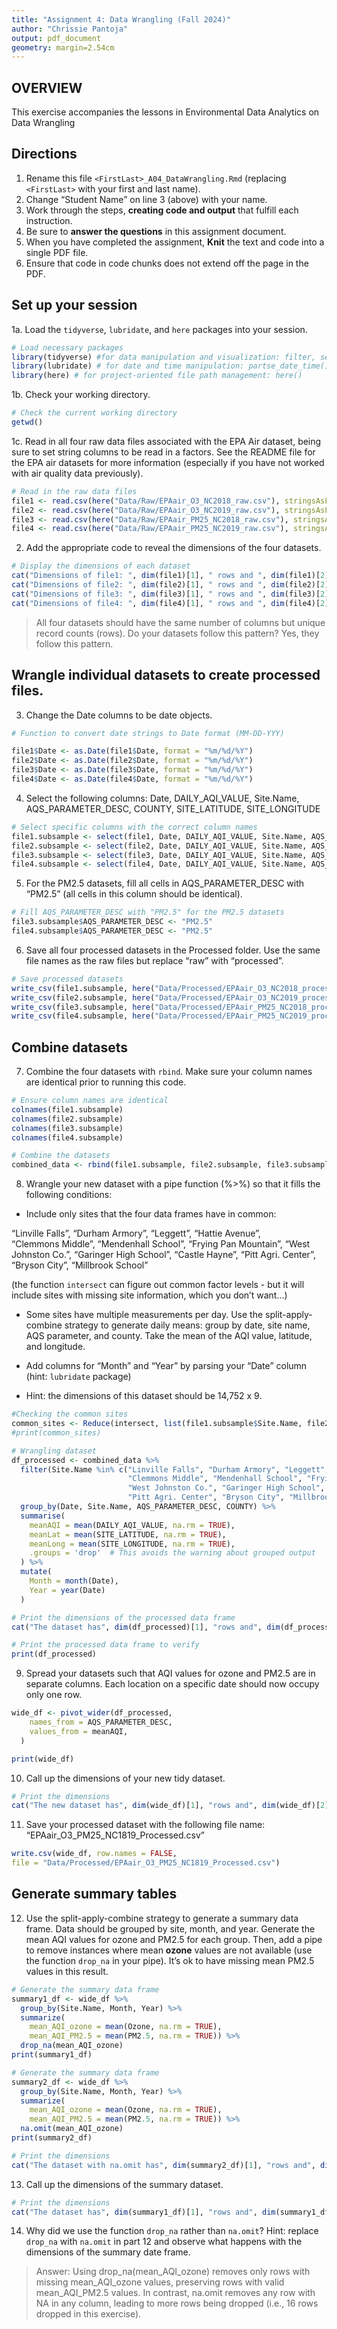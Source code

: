 ```yaml
---
title: "Assignment 4: Data Wrangling (Fall 2024)"
author: "Chrissie Pantoja"
output: pdf_document
geometry: margin=2.54cm
---
```


## OVERVIEW

This exercise accompanies the lessons in Environmental Data Analytics on Data Wrangling 

## Directions

1. Rename this file `<FirstLast>_A04_DataWrangling.Rmd` (replacing `<FirstLast>` with your first and last name).
2. Change "Student Name" on line 3 (above) with your name.
3. Work through the steps, **creating code and output** that fulfill each instruction.
4. Be sure to **answer the questions** in this assignment document.
5. When you have completed the assignment, **Knit** the text and code into a single PDF file.
6. Ensure that code in code chunks does not extend off the page in the PDF.


## Set up your session 

1a. Load the `tidyverse`,  `lubridate`, and `here` packages into your session.

```r
# Load necessary packages
library(tidyverse) #for data manipulation and visualization: filter, select, mutate, summarize, etc. 
library(lubridate) # for date and time manipulation: partse_date_time()
library(here) # for project-oriented file path management: here()
```

1b. Check your working directory.

```r
# Check the current working directory
getwd()
```


1c. Read in all four raw data files associated with the EPA Air dataset, being sure to set string columns to be read in a factors. See the README file for the EPA air datasets for more information (especially if you have not worked with air quality data previously). 

```r

# Read in the raw data files
file1 <- read.csv(here("Data/Raw/EPAair_O3_NC2018_raw.csv"), stringsAsFactors = TRUE)
file2 <- read.csv(here("Data/Raw/EPAair_O3_NC2019_raw.csv"), stringsAsFactors = TRUE)
file3 <- read.csv(here("Data/Raw/EPAair_PM25_NC2018_raw.csv"), stringsAsFactors = TRUE)
file4 <- read.csv(here("Data/Raw/EPAair_PM25_NC2019_raw.csv"), stringsAsFactors = TRUE)

```

2. Add the appropriate code to reveal the dimensions of the four datasets. 

```r

# Display the dimensions of each dataset
cat("Dimensions of file1: ", dim(file1)[1], " rows and ", dim(file1)[2], " columns\n")
cat("Dimensions of file2: ", dim(file2)[1], " rows and ", dim(file2)[2], " columns\n")
cat("Dimensions of file3: ", dim(file3)[1], " rows and ", dim(file3)[2], " columns\n")
cat("Dimensions of file4: ", dim(file4)[1], " rows and ", dim(file4)[2], " columns\n")

```

>All four datasets should have the same number of columns but unique record counts (rows). Do your datasets follow this pattern? Yes, they follow this pattern. 


## Wrangle individual datasets to create processed files.

3. Change the Date columns to be date objects.

```r

# Function to convert date strings to Date format (MM-DD-YYY)

file1$Date <- as.Date(file1$Date, format = "%m/%d/%Y")
file2$Date <- as.Date(file2$Date, format = "%m/%d/%Y")
file3$Date <- as.Date(file3$Date, format = "%m/%d/%Y")
file4$Date <- as.Date(file4$Date, format = "%m/%d/%Y")


```

4. Select the following columns: Date, DAILY_AQI_VALUE, Site.Name, AQS_PARAMETER_DESC, COUNTY, SITE_LATITUDE, SITE_LONGITUDE

```r
# Select specific columns with the correct column names
file1.subsample <- select(file1, Date, DAILY_AQI_VALUE, Site.Name, AQS_PARAMETER_DESC, COUNTY, SITE_LATITUDE, SITE_LONGITUDE)
file2.subsample <- select(file2, Date, DAILY_AQI_VALUE, Site.Name, AQS_PARAMETER_DESC, COUNTY, SITE_LATITUDE, SITE_LONGITUDE)
file3.subsample <- select(file3, Date, DAILY_AQI_VALUE, Site.Name, AQS_PARAMETER_DESC, COUNTY, SITE_LATITUDE, SITE_LONGITUDE)
file4.subsample <- select(file4, Date, DAILY_AQI_VALUE, Site.Name, AQS_PARAMETER_DESC, COUNTY, SITE_LATITUDE, SITE_LONGITUDE)


```

5. For the PM2.5 datasets, fill all cells in AQS_PARAMETER_DESC with "PM2.5" (all cells in this column should be identical).

```r
# Fill AQS_PARAMETER_DESC with "PM2.5" for the PM2.5 datasets
file3.subsample$AQS_PARAMETER_DESC <- "PM2.5"
file4.subsample$AQS_PARAMETER_DESC <- "PM2.5"

```

6. Save all four processed datasets in the Processed folder. Use the same file names as the raw files but replace "raw" with "processed".

```r
# Save processed datasets
write_csv(file1.subsample, here("Data/Processed/EPAair_O3_NC2018_processed.csv"))
write_csv(file2.subsample, here("Data/Processed/EPAair_O3_NC2019_processed.csv"))
write_csv(file3.subsample, here("Data/Processed/EPAair_PM25_NC2018_processed.csv"))
write_csv(file4.subsample, here("Data/Processed/EPAair_PM25_NC2019_processed.csv"))

```

## Combine datasets

7. Combine the four datasets with `rbind`. Make sure your column names are identical prior to running this code.

```r
# Ensure column names are identical
colnames(file1.subsample)
colnames(file2.subsample)
colnames(file3.subsample)
colnames(file4.subsample)

# Combine the datasets
combined_data <- rbind(file1.subsample, file2.subsample, file3.subsample, file4.subsample)

```

8. Wrangle your new dataset with a pipe function (%>%) so that it fills the following conditions: 

  * Include only sites that the four data frames have in common:  
    
  "Linville Falls", "Durham Armory", "Leggett", "Hattie Avenue",  
  "Clemmons Middle", "Mendenhall School", "Frying Pan Mountain", 
  "West Johnston Co.", "Garinger High School", "Castle Hayne", 
  "Pitt Agri. Center", "Bryson City", "Millbrook School" 
  
  (the function `intersect` can figure out common factor levels - but it will include sites with missing site information, which you don't want...) 

  * Some sites have multiple measurements per day. Use the split-apply-combine strategy to generate daily means: group by date, site name, AQS parameter, and county. Take the mean of the AQI value, latitude, and longitude.
  
  * Add columns for "Month" and "Year" by parsing your "Date" column (hint: `lubridate` package)
  
  * Hint: the dimensions of this dataset should be 14,752 x 9.

```r

#Checking the common sites
common_sites <- Reduce(intersect, list(file1.subsample$Site.Name, file2.subsample$Site.Name, file3.subsample$Site.Name, file4.subsample$Site.Name))
#print(common_sites)

# Wrangling dataset 
df_processed <- combined_data %>%
  filter(Site.Name %in% c("Linville Falls", "Durham Armory", "Leggett", "Hattie Avenue",  
                          "Clemmons Middle", "Mendenhall School", "Frying Pan Mountain", 
                          "West Johnston Co.", "Garinger High School", "Castle Hayne", 
                          "Pitt Agri. Center", "Bryson City", "Millbrook School")) %>%
  group_by(Date, Site.Name, AQS_PARAMETER_DESC, COUNTY) %>%
  summarise(
    meanAQI = mean(DAILY_AQI_VALUE, na.rm = TRUE),
    meanLat = mean(SITE_LATITUDE, na.rm = TRUE),
    meanLong = mean(SITE_LONGITUDE, na.rm = TRUE),
    .groups = 'drop'  # This avoids the warning about grouped output
  ) %>%
  mutate(
    Month = month(Date),
    Year = year(Date)
  )

# Print the dimensions of the processed data frame
cat("The dataset has", dim(df_processed)[1], "rows and", dim(df_processed)[2], "columns.\n")

# Print the processed data frame to verify
print(df_processed)

```

9. Spread your datasets such that AQI values for ozone and PM2.5 are in separate columns. Each location on a specific date should now occupy only one row.

```r
wide_df <- pivot_wider(df_processed,
    names_from = AQS_PARAMETER_DESC,
    values_from = meanAQI,
  )

print(wide_df)

```

10. Call up the dimensions of your new tidy dataset.

```r

# Print the dimensions
cat("The new dataset has", dim(wide_df)[1], "rows and", dim(wide_df)[2], "columns.\n")

```


11. Save your processed dataset with the following file name: "EPAair_O3_PM25_NC1819_Processed.csv"

```r

write.csv(wide_df, row.names = FALSE,
file = "Data/Processed/EPAair_O3_PM25_NC1819_Processed.csv")

```


## Generate summary tables

12. Use the split-apply-combine strategy to generate a summary data frame. Data should be grouped by site, month, and year. Generate the mean AQI values for ozone and PM2.5 for each group. Then, add a pipe to remove instances where mean **ozone** values are not available (use the function `drop_na` in your pipe). It's ok to have missing mean PM2.5 values in this result. 


```r
# Generate the summary data frame
summary1_df <- wide_df %>%
  group_by(Site.Name, Month, Year) %>%
  summarize(
    mean_AQI_ozone = mean(Ozone, na.rm = TRUE),
    mean_AQI_PM2.5 = mean(PM2.5, na.rm = TRUE)) %>%
  drop_na(mean_AQI_ozone)
print(summary1_df)
```


```r
# Generate the summary data frame
summary2_df <- wide_df %>%
  group_by(Site.Name, Month, Year) %>%
  summarize(
    mean_AQI_ozone = mean(Ozone, na.rm = TRUE),
    mean_AQI_PM2.5 = mean(PM2.5, na.rm = TRUE)) %>%
  na.omit(mean_AQI_ozone)
print(summary2_df)

# Print the dimensions
cat("The dataset with na.omit has", dim(summary2_df)[1], "rows and", dim(summary2_df)[2], "columns.\n")

```

13. Call up the dimensions of the summary dataset.

```r
# Print the dimensions
cat("The dataset has", dim(summary1_df)[1], "rows and", dim(summary1_df)[2], "columns.\n")

```

14. Why did we use the function `drop_na` rather than `na.omit`? Hint: replace `drop_na` with `na.omit` in part 12 and observe what happens with the dimensions of the summary date frame.

> Answer: Using drop_na(mean_AQI_ozone) removes only rows with missing mean_AQI_ozone values, preserving rows with valid mean_AQI_PM2.5 values. In contrast, na.omit removes any row with NA in any column, leading to more rows being dropped (i.e., 16 rows dropped in this exercise).

